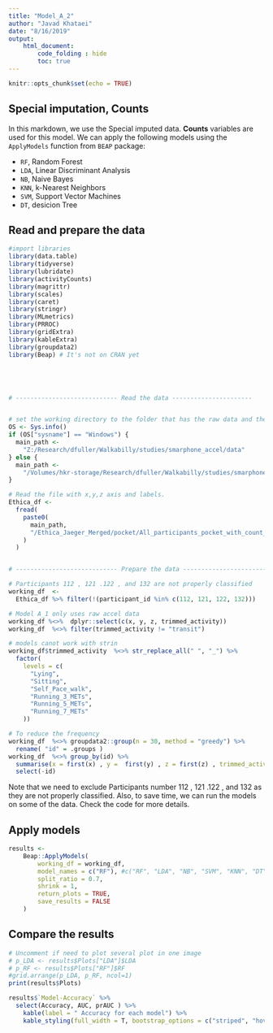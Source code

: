 ```yaml
---
title: "Model_A_2"
author: "Javad Khataei"
date: "8/16/2019"
output:
    html_document:
        code_folding : hide
        toc: true
---
```


```r
knitr::opts_chunk$set(echo = TRUE)
```

## Special imputation, Counts

In this markdown, we use the Special imputed data. **Counts** variables are used for this model. We can apply the following models using the `ApplyModels` function from `BEAP` package:

- `RF`, Random Forest
- `LDA`, Linear Discriminant Analysis
- `NB`, Naive Bayes
- `KNN`, k-Nearest Neighbors
- `SVM`, Support Vector Machines
- `DT`, desicion Tree

## Read and prepare the data
```r

#import libraries
library(data.table)
library(tidyverse)
library(lubridate)
library(activityCounts)
library(magrittr)
library(scales)
library(caret)
library(stringr)
library(MLmetrics)
library(PRROC)
library(gridExtra)
library(kableExtra)
library(groupdata2) 
library(Beap) # It's not on CRAN yet





# ---------------------------- Read the data ----------------------


# set the working directory to the folder that has the raw data and the intervals file
OS <- Sys.info()
if (OS["sysname"] == "Windows") {
  main_path <-
    "Z:/Research/dfuller/Walkabilly/studies/smarphone_accel/data"
} else {
  main_path <-
    "/Volumes/hkr-storage/Research/dfuller/Walkabilly/studies/smarphone_accel/data"
}

# Read the file with x,y,z axis and labels.
Ethica_df <-
  fread(
    paste0(
      main_path,
      "/Ethica_Jaeger_Merged/pocket/All_participants_pocket_with_count_special_imputation.csv"
    )
  )


# ---------------------------- Prepare the data ----------------------------

# Participants 112 , 121 .122 , and 132 are not properly classified
working_df  <-
  Ethica_df %>% filter(!(participant_id %in% c(112, 121, 122, 132)))

# Model A_1 only uses raw accel data
working_df %<>%  dplyr::select(c(x, y, z, trimmed_activity))
working_df  %<>% filter(trimmed_activity != "transit")

# models canot work with strin
working_df$trimmed_activity  %<>% str_replace_all(" ", "_") %>%
  factor(
    levels = c(
      "Lying",
      "Sitting",
      "Self_Pace_walk",
      "Running_3_METs",
      "Running_5_METs",
      "Running_7_METs"
    ))

# To reduce the frequency 
working_df  %<>% groupdata2::group(n = 30, method = "greedy") %>%
  rename( "id" = .groups )
working_df  %<>% group_by(id) %>%
  summarise(x = first(x) , y =  first(y) , z = first(z) , trimmed_activity= first(trimmed_activity)) %>% 
  select(-id)

```

Note that we need to exclude Participants number 112 , 121 .122 , and 132 as they are not properly classified. Also, to save time, we can run the models on some of the data. Check the code for more details.

## Apply models
```r
results <-
    Beap::ApplyModels(
        working_df = working_df,
        model_names = c("RF"), #c("RF", "LDA", "NB", "SVM", "KNN", "DT")
        split_ratio = 0.7,
        shrink = 1,
        return_plots = TRUE,
        save_results = FALSE
    )


```

## Compare the results



```r
# Uncomment if need to plot several plot in one image
# p_LDA <- results$Plots["LDA"]$LDA
# p_RF <- results$Plots["RF"]$RF
#grid.arrange(p_LDA, p_RF, ncol=1)
print(results$Plots)

results$`Model-Accuracy` %>%  
  select(Accuracy, AUC, prAUC ) %>% 
    kable(label = " Accuracy for each model") %>%
    kable_styling(full_width = T, bootstrap_options = c("striped", "hover"))
    

```

